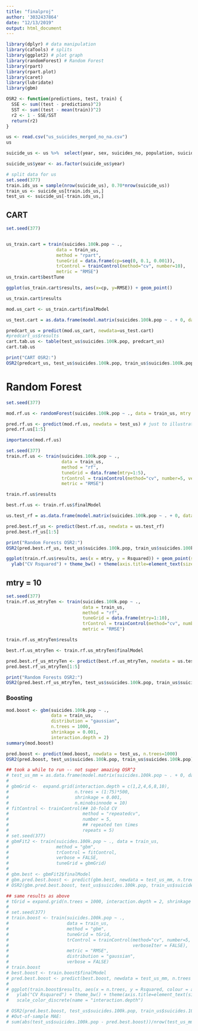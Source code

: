 ```yaml
---
title: "finalproj"
author: '3032437864'
date: "12/13/2019"
output: html_document
---
```


```r
library(dplyr) # data manipulation
library(caTools) # splits
library(ggplot2) # plot graph
library(randomForest) # Random Forest
library(rpart)
library(rpart.plot)
library(caret)
library(lubridate)
library(gbm)
```

```r
OSR2 <- function(predictions, test, train) {
  SSE <- sum((test - predictions)^2)
  SST <- sum((test - mean(train))^2)
  r2 <- 1 - SSE/SST
  return(r2)
}
```

```r
us <- read.csv("us_suicides_merged_no_na.csv")
us
```

```r
suicide_us <- us %>%  select(year, sex, suicides_no, population, suicides.100k.pop, HDI.for.year, gdp_for_year...., gdp_per_capita...., generation, depression_percentage, drug_death_rate) 
```

```r
suicide_us$year <- as.factor(suicide_us$year)
```

```r
# split data for us 
set.seed(377)
train.ids_us = sample(nrow(suicide_us), 0.70*nrow(suicide_us))
train_us <- suicide_us[train.ids_us,]
test_us <- suicide_us[-train.ids_us,]
```

## CART

```r
set.seed(377)


us_train.cart = train(suicides.100k.pop ~ .,
                   data = train_us,
                   method = "rpart",
                   tuneGrid = data.frame(cp=seq(0, 0.1, 0.001)),
                   trControl = trainControl(method="cv", number=10),
                   metric = "RMSE") 
us_train.cart$bestTune
```

```r
ggplot(us_train.cart$results, aes(x=cp, y=RMSE)) + geom_point() 
```

```r
us_train.cart$results
```

```r
mod.us_cart <- us_train.cart$finalModel
```


```r
us_test.cart = as.data.frame(model.matrix(suicides.100k.pop ~ . + 0, data=test_us))

predcart_us = predict(mod.us_cart, newdata=us_test.cart)
#predcart_us$results
cart.tab.us <- table(test_us$suicides.100k.pop, predcart_us)
cart.tab.us
```

```r
print("CART OSR2:")
OSR2(predcart_us, test_us$suicides.100k.pop, train_us$suicides.100k.pop)
```


# Random Forest

```r
set.seed(377)

mod.rf.us <- randomForest(suicides.100k.pop ~ ., data = train_us, mtry = 5, nodesize = 5, ntree = 500)
```

```r
pred.rf.us <- predict(mod.rf.us, newdata = test_us) # just to illustrate
pred.rf.us[1:5] 
```

```r
importance(mod.rf.us)
```

```r
set.seed(377)
train.rf.us <- train(suicides.100k.pop ~ .,
                     data = train_us,
                     method = "rf",
                     tuneGrid = data.frame(mtry=1:5),
                     trControl = trainControl(method="cv", number=5, verboseIter = TRUE),
                     metric = "RMSE") 
```

```r
train.rf.us$results
```

```r
best.rf.us <- train.rf.us$finalModel 
```

```r
us.test_rf = as.data.frame(model.matrix(suicides.100k.pop ~ . + 0, data = test_us)) 
```

```r
pred.best.rf_us <- predict(best.rf.us, newdata = us.test_rf)
pred.best.rf_us[1:5]
```

```r
print("Random Forests OSR2:")
OSR2(pred.best.rf_us, test_us$suicides.100k.pop, train_us$suicides.100k.pop)
```

```r
ggplot(train.rf.us$results, aes(x = mtry, y = Rsquared)) + geom_point(size = 3) + 
  ylab("CV Rsquared") + theme_bw() + theme(axis.title=element_text(size=18), axis.text=element_text(size=18))
```

## mtry = 10
```r
set.seed(377)
train.rf.us_mtryTen <- train(suicides.100k.pop ~ .,
                             data = train_us,
                             method = "rf",
                             tuneGrid = data.frame(mtry=1:10),
                             trControl = trainControl(method="cv", number=5, verboseIter = TRUE),
                             metric = "RMSE") 
```

```r
train.rf.us_mtryTen$results
```

```r
best.rf.us_mtryTen <- train.rf.us_mtryTen$finalModel 
```

```r
pred.best.rf_us_mtryTen <- predict(best.rf.us_mtryTen, newdata = us.test_rf)
pred.best.rf_us_mtryTen[1:5]
```

```r
print("Random Forests OSR2:")
OSR2(pred.best.rf_us_mtryTen, test_us$suicides.100k.pop, train_us$suicides.100k.pop)
```

### Boosting
```r
mod.boost <- gbm(suicides.100k.pop ~ .,
                 data = train_us,
                 distribution = "gaussian",
                 n.trees = 1000,
                 shrinkage = 0.001,
                 interaction.depth = 2)
summary(mod.boost)
```

```r
pred.boost <- predict(mod.boost, newdata = test_us, n.trees=1000)
OSR2(pred.boost, test_us$suicides.100k.pop, train_us$suicides.100k.pop)
```

```r
## took a while to run -- not super amazing OSR^2
# test_us_mm = as.data.frame(model.matrix(suicides.100k.pop ~ . + 0, data = test_us)) 
# 
# gbmGrid <-  expand.grid(interaction.depth = c(1,2,4,6,8,10), 
#                         n.trees = (1:75)*500, 
#                         shrinkage = 0.001,
#                         n.minobsinnode = 10)
# fitControl <- trainControl(## 10-fold CV
#                            method = "repeatedcv",
#                            number = 5,
#                            ## repeated ten times
#                            repeats = 5)
# set.seed(377)
# gbmFit2 <- train(suicides.100k.pop ~ ., data = train_us, 
#                  method = "gbm", 
#                  trControl = fitControl, 
#                  verbose = FALSE, 
#                  tuneGrid = gbmGrid)
# 
# gbm.best <- gbmFit2$finalModel
# gbm.pred.best.boost <- predict(gbm.best, newdata = test_us_mm, n.trees = 11500)
# OSR2(gbm.pred.best.boost, test_us$suicides.100k.pop, train_us$suicides.100k.pop)
```

```r
## same results as above
# tGrid = expand.grid(n.trees = 1000, interaction.depth = 2, shrinkage = 0.001, n.minobsinnode = 10)tGrid = expand.grid(n.trees = 1000, interaction.depth = 2, shrinkage = 0.001, n.minobsinnode = 10)
# 
# set.seed(377)
# train.boost <- train(suicides.100k.pop ~ .,
#                      data = train_us,
#                      method = "gbm",
#                      tuneGrid = tGrid,
#                      trControl = trainControl(method="cv", number=5,
#                                               verboseIter = FALSE),
#                      metric = "RMSE",
#                      distribution = "gaussian", 
#                      verbose = FALSE)
# train.boost
# best.boost <- train.boost$finalModel
# pred.best.boost <- predict(best.boost, newdata = test_us_mm, n.trees = 11500) # can use same model matrix
# 
# ggplot(train.boost$results, aes(x = n.trees, y = Rsquared, colour = as.factor(interaction.depth))) + geom_line() + 
#   ylab("CV Rsquared") + theme_bw() + theme(axis.title=element_text(size=18), axis.text=element_text(size=18)) + 
#   scale_color_discrete(name = "interaction.depth")

```

```r
# OSR2(pred.best.boost, test_us$suicides.100k.pop, train_us$suicides.100k.pop)
# #Out-of-sample MAE:
# sum(abs(test_us$suicides.100k.pop - pred.best.boost))/nrow(test_us_mm)
```

